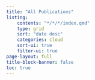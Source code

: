 ```yaml
---
title: "All Publications"
listing:
    contents: "*/*/*/index.qmd"
    type: grid
    sort: "date desc"
    categories: cloud
    sort-ui: true
    filter-ui: true
page-layout: full
title-block-banner: false
toc: true
---
```



::: {#posts}
:::